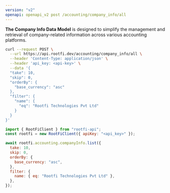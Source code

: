 ```yaml
---
version: "v2"
openapi: openapi_v2 post /accounting/company_info/all
---
```


**The Company Info Data Model** is designed to simplify the management and retrieval of company-related information across various accounting platforms.

<RequestExample>

```bash cURL
curl --request POST \
  --url https://api.rootfi.dev/accounting/company_info/all \
  --header 'Content-Type: application/json' \
  --header 'api_key: <api-key>' \
  --data '{
  "take": 10,
  "skip": 0,
  "orderBy": {
    "base_currency": "asc"
  },
  "filter": {
    "name": {
      "eq": "Rootfi Technologies Pvt Ltd"
    }
  }
}'
```

```javascript NodeJS
import { RootFiClient } from "rootfi-api";
const rootfi = new RootFiClient({ apiKey: "<api_key>" });

await rootfi.accounting.companyInfo.list({
  take: 10,
  skip: 0,
  orderBy: {
    base_currency: "asc",
  },
  filter: {
    name: { eq: "Rootfi Technologies Pvt Ltd" },
  },
});
```

</RequestExample>
